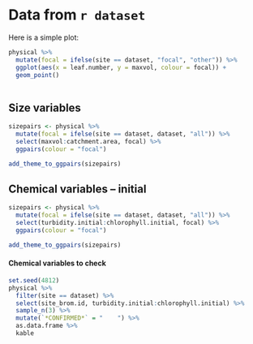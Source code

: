 
# Data from `r dataset`

Here is a simple plot:
```r
physical %>% 
  mutate(focal = ifelse(site == dataset, "focal", "other")) %>% 
  ggplot(aes(x = leaf.number, y = maxvol, colour = focal)) +
  geom_point()
  
```

## Size variables

```r
sizepairs <- physical %>% 
  mutate(focal = ifelse(site == dataset, dataset, "all")) %>% 
  select(maxvol:catchment.area, focal) %>% 
  ggpairs(colour = "focal")

add_theme_to_ggpairs(sizepairs)
```


## Chemical variables -- initial

```r
sizepairs <- physical %>% 
  mutate(focal = ifelse(site == dataset, dataset, "all")) %>% 
  select(turbidity.initial:chlorophyll.initial, focal) %>% 
  ggpairs(colour = "focal")

add_theme_to_ggpairs(sizepairs)
```

#### Chemical variables to check

```r
set.seed(4812)
physical %>% 
  filter(site == dataset) %>% 
  select(site_brom.id, turbidity.initial:chlorophyll.initial) %>% 
  sample_n(3) %>% 
  mutate(`*CONFIRMED*` = "    ") %>% 
  as.data.frame %>% 
  kable
```

